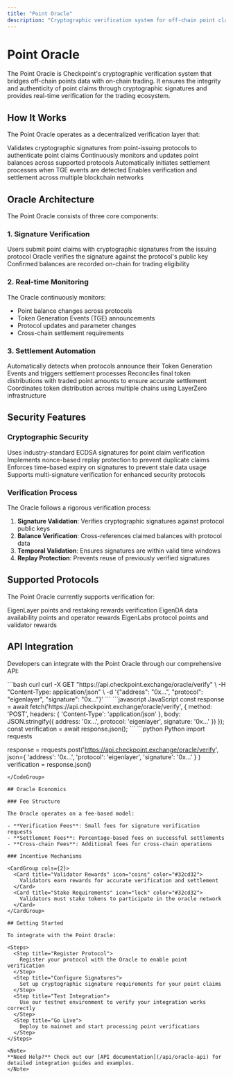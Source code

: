 ```yaml
---
title: "Point Oracle"
description: "Cryptographic verification system for off-chain point claims and settlement"
---
```


# Point Oracle

The Point Oracle is Checkpoint's cryptographic verification system that bridges off-chain points data with on-chain trading. It ensures the integrity and authenticity of point claims through cryptographic signatures and provides real-time verification for the trading ecosystem.

## How It Works

The Point Oracle operates as a decentralized verification layer that:

<CardGroup cols={2}>
  <Card title="Signature Verification" icon="certificate" color="#32cd32">
    Validates cryptographic signatures from point-issuing protocols to authenticate point claims
  </Card>
  <Card title="Real-time Updates" icon="clock" color="#32cd32">
    Continuously monitors and updates point balances across supported protocols
  </Card>
  <Card title="Settlement Triggers" icon="handshake" color="#32cd32">
    Automatically initiates settlement processes when TGE events are detected
  </Card>
  <Card title="Cross-chain Support" icon="network-wired" color="#32cd32">
    Enables verification and settlement across multiple blockchain networks
  </Card>
</CardGroup>

## Oracle Architecture

The Point Oracle consists of three core components:

### 1. Signature Verification

<Steps>
  <Step title="Point Claim Submission">
    Users submit point claims with cryptographic signatures from the issuing protocol
  </Step>
  <Step title="Signature Validation">
    Oracle verifies the signature against the protocol's public key
  </Step>
  <Step title="Balance Confirmation">
    Confirmed balances are recorded on-chain for trading eligibility
  </Step>
</Steps>

### 2. Real-time Monitoring

The Oracle continuously monitors:
- Point balance changes across protocols
- Token Generation Events (TGE) announcements
- Protocol updates and parameter changes
- Cross-chain settlement requirements

### 3. Settlement Automation

<AccordionGroup>
  <Accordion title="TGE Detection" icon="bell" defaultOpen>
    Automatically detects when protocols announce their Token Generation Events and triggers settlement processes
  </Accordion>

  <Accordion title="Balance Reconciliation" icon="calculator">
    Reconciles final token distributions with traded point amounts to ensure accurate settlement
  </Accordion>

  <Accordion title="Cross-chain Distribution" icon="globe">
    Coordinates token distribution across multiple chains using LayerZero infrastructure
  </Accordion>
</AccordionGroup>

## Security Features

### Cryptographic Security

<CardGroup cols={2}>
  <Card title="ECDSA Signatures" icon="shield-check" color="#32cd32">
    Uses industry-standard ECDSA signatures for point claim verification
  </Card>
  <Card title="Nonce Protection" icon="lock" color="#32cd32">
    Implements nonce-based replay protection to prevent duplicate claims
  </Card>
  <Card title="Time-based Expiry" icon="hourglass-half" color="#32cd32">
    Enforces time-based expiry on signatures to prevent stale data usage
  </Card>
  <Card title="Multi-signature Support" icon="users" color="#32cd32">
    Supports multi-signature verification for enhanced security protocols
  </Card>
</CardGroup>

### Verification Process

The Oracle follows a rigorous verification process:

1. **Signature Validation**: Verifies cryptographic signatures against protocol public keys
2. **Balance Verification**: Cross-references claimed balances with protocol data
3. **Temporal Validation**: Ensures signatures are within valid time windows
4. **Replay Protection**: Prevents reuse of previously verified signatures

## Supported Protocols

The Point Oracle currently supports verification for:

<CardGroup cols={3}>
  <Card title="EigenLayer" icon="layer-group" color="#32cd32">
    EigenLayer points and restaking rewards verification
  </Card>
  <Card title="EigenDA" icon="database" color="#32cd32">
    EigenDA data availability points and operator rewards
  </Card>
  <Card title="EigenLabs" icon="flask" color="#32cd32">
    EigenLabs protocol points and validator rewards
  </Card>
</CardGroup>

## API Integration

Developers can integrate with the Point Oracle through our comprehensive API:

<CodeGroup>
```bash curl
curl -X GET "https://api.checkpoint.exchange/oracle/verify" \
  -H "Content-Type: application/json" \
  -d '{"address": "0x...", "protocol": "eigenlayer", "signature": "0x..."}'
```
```javascript JavaScript
const response = await fetch('https://api.checkpoint.exchange/oracle/verify', {
  method: 'POST',
  headers: { 'Content-Type': 'application/json' },
  body: JSON.stringify({
    address: '0x...',
    protocol: 'eigenlayer',
    signature: '0x...'
  })
});
const verification = await response.json();
```
```python Python
import requests

response = requests.post('https://api.checkpoint.exchange/oracle/verify', 
  json={
    'address': '0x...',
    'protocol': 'eigenlayer', 
    'signature': '0x...'
  }
)
verification = response.json()
```
</CodeGroup>

## Oracle Economics

### Fee Structure

The Oracle operates on a fee-based model:

- **Verification Fees**: Small fees for signature verification requests
- **Settlement Fees**: Percentage-based fees on successful settlements
- **Cross-chain Fees**: Additional fees for cross-chain operations

### Incentive Mechanisms

<CardGroup cols={2}>
  <Card title="Validator Rewards" icon="coins" color="#32cd32">
    Validators earn rewards for accurate verification and settlement
  </Card>
  <Card title="Stake Requirements" icon="lock" color="#32cd32">
    Validators must stake tokens to participate in the oracle network
  </Card>
</CardGroup>

## Getting Started

To integrate with the Point Oracle:

<Steps>
  <Step title="Register Protocol">
    Register your protocol with the Oracle to enable point verification
  </Step>
  <Step title="Configure Signatures">
    Set up cryptographic signature requirements for your point claims
  </Step>
  <Step title="Test Integration">
    Use our testnet environment to verify your integration works correctly
  </Step>
  <Step title="Go Live">
    Deploy to mainnet and start processing point verifications
  </Step>
</Steps>

<Note>
**Need Help?** Check out our [API documentation](/api/oracle-api) for detailed integration guides and examples.
</Note>
